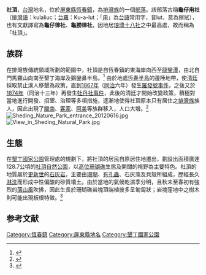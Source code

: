 '''社頂'''，[[台灣|台灣]]地名，位於[[屏東縣|屏東縣]][[恆春鎮|恆春鎮]]，為[[排灣族|排灣族]]的一個[[部落|部落]]。該部落古稱'''龜仔甪社'''（[[排灣語|排灣語]]：kulaliuc；[[台羅|台羅]]：Ku-a-lut；「[[wikt:甪#詞源2|甪]]」為[[台灣話|台語]]常用字，音lut，意為擦拭），也有文獻譯寫為'''龜仔律社'''、'''龜朥律社'''，因地居[[琅𤩝十八社|琅𤩝十八社]]之中最高處，故而稱為「社頂」。

== 族群 ==
在排灣族傳統領域所劃的範圍中，社頂是自恆春鎮的東海岸向西至[[龍鑾潭|龍鑾潭]]，由北自門馬羅山向南至墾丁海岸及鵝鑾鼻半島。<ref> {{Cite book | author = 林瓊瑤 | title = 半島今昔| location = 屏東縣 | date = 2003年 | pages =  | ISBN = 9789570161427 | accessdate = 2016年8月21日 | language = zh-hant }} </ref> 由於地處[[恆春半島|恆春半島]]的邊陲地帶，使[[清廷|清廷]]採取禁止漢人移墾為政策，直到[[1867年|1867年]]（[[同治|同治]]六年）發生[[羅發號事件|羅發號事件]]，之後又於[[1874年|1874年]]（同治十三年）再發生[[牡丹社事件|牡丹社事件]]，此後的清廷才開始改變政策，積極對當地進行開發、招墾、治理等多項措施，逐漸地使得社頂原本只有居住之[[排灣族|排灣族]]族人，因此出現了[[閩南人|閩南]]、[[客家人|客家]]、[[阿美族|阿美]]等族群移入，人口大增。<ref> {{Cite book | author = 李匡悌 | title =  恆春半島的人文史蹟 | location = 屏東縣 | date = 2009年 | pages =  | ISBN = 9789860204469 | accessdate = 2016年8月21日 | language = zh-hant }} </ref>
[[File:Sheding_Nature_Park_entrance_20120616.jpg|thumb]]
[[File:View_in_Sheding_Natural_Park.jpg|thumb]]

== 生態 ==
在[[墾丁國家公園|墾丁國家公園]]管理處的規劃下，將社頂的居民自原居住地遷出，劃設出面積廣達128.7公頃的[[社頂自然公園|社頂自然公園]]，以[[高位珊瑚礁|高位珊瑚礁]]生態及開闊的視野為主要特色。社頂的地質屬於[[更新世|更新世]]的[[石灰岩|石灰岩]]，主要由[[珊瑚|珊瑚]]、[[有孔蟲|有孔蟲]]、石灰藻及貝殼所組成，歷經長久[[淋洗作用|淋洗]]而形成中性偏酸的砂質壤土。由於當地的氣候乾濕季分明，且秋末至春初有強烈的[[落山風|落山風]]吹拂，因此生長於珊瑚礁岩塊頂端植披多呈匍匐狀；岩塊窪地中之樹木則可能出現板根特徵。<ref> {{Cite book | author = 王鑫 | title =  墾丁國家公園地形景觀 | location = 屏東縣 | date = 2009年 | pages =  | ISBN = 9789860209341 | accessdate = 2016年8月21日 | language = zh-hant }} </ref>

== 参考文献 ==
{{Reflist}}

{{台灣地理小作品}}
[[Category:恆春鎮|Category:恆春鎮]]
[[Category:屏東縣地名|Category:屏東縣地名]]
[[Category:墾丁國家公園|Category:墾丁國家公園]]